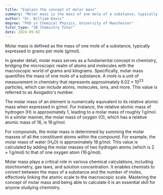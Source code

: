 ```yaml
---
title: "Explain the concept of molar mass"
summary: "Molar mass is the mass of one mole of a substance, typically expressed in grams per mole (g/mol)."
author: "Dr. William Davis"
degree: "PhD in Chemical Physics, University of Manchester"
tutor_type: "IB Chemistry Tutor"
date: 2024-09-02
---
```


Molar mass is defined as the mass of one mole of a substance, typically expressed in grams per mole (g/mol).

In greater detail, molar mass serves as a fundamental concept in chemistry, bridging the microscopic realm of atoms and molecules with the macroscopic world of grams and kilograms. Specifically, molar mass quantifies the mass of one mole of a substance. A mole is a unit of measurement in chemistry that represents approximately $6.02 \times 10^{23}$ particles, which can include atoms, molecules, ions, and more. This value is referred to as Avogadro's number.

The molar mass of an element is numerically equivalent to its relative atomic mass when expressed in g/mol. For instance, the relative atomic mass of hydrogen (H) is approximately $1$, leading to a molar mass of roughly $1 \, \text{g/mol}$. In a similar manner, the molar mass of oxygen (O), which has a relative atomic mass of $16$, is $16 \, \text{g/mol}$.

For compounds, the molar mass is determined by summing the molar masses of all the constituent atoms within the compound. For example, the molar mass of water (H₂O) is approximately $18 \, \text{g/mol}$. This value is calculated by adding the molar masses of two hydrogen atoms (which is $2 \times 1 \, \text{g/mol}$) to that of one oxygen atom ($16 \, \text{g/mol}$).

Molar mass plays a critical role in various chemical calculations, including stoichiometry, gas laws, and solution concentration. It enables chemists to convert between the mass of a substance and the number of moles, effectively linking the atomic scale to the macroscopic scale. Mastering the concept of molar mass and being able to calculate it is an essential skill for anyone studying chemistry.
    